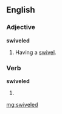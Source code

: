 ==English==

===Adjective===
'''swiveled'''

# Having a [[swivel]].

===Verb===
'''swiveled'''

# {{US}} {{past of|[[swivel]]}}

[[mg:swiveled]]